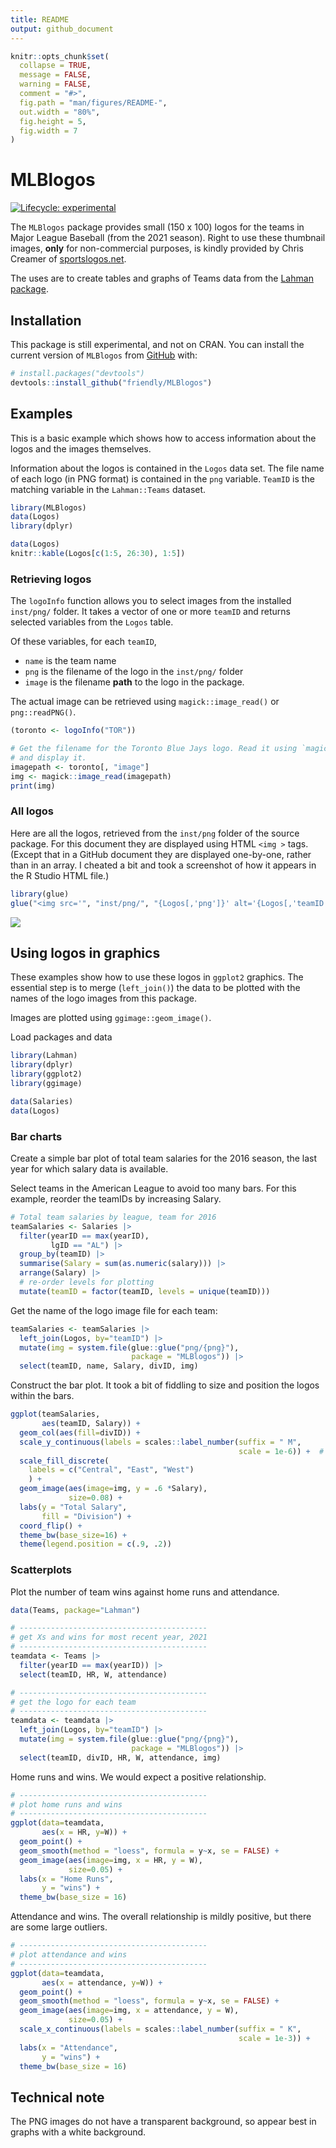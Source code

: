 ```yaml
---
title: README
output: github_document
---
```


<!-- README.md is generated from README.Rmd. Please edit that file -->

```r
knitr::opts_chunk$set(
  collapse = TRUE,
  message = FALSE,
  warning = FALSE,
  comment = "#>",
  fig.path = "man/figures/README-",
  out.width = "80%",
  fig.height = 5,
  fig.width = 7
)
```

# MLBlogos

<!-- badges: start -->
[![Lifecycle: experimental](https://img.shields.io/badge/lifecycle-experimental-orange.svg)](https://lifecycle.r-lib.org/articles/stages.html#experimental)
<!-- badges: end -->

The `MLBlogos` package provides small (150 x 100) logos for the teams in Major League Baseball
(from the 2021 season). Right to use these thumbnail images, **only** for non-commercial purposes, is kindly provided by Chris Creamer of [sportslogos.net](https://www.sportslogos.net).

The uses are to create tables and graphs of Teams data from the [Lahman package](https://github.com/cdalzell/Lahman).

## Installation

This package is still experimental, and not on CRAN.
You can install the current version of `MLBlogos` from [GitHub](https://github.com/friendly/MLBlogos) with:

``` r
# install.packages("devtools")
devtools::install_github("friendly/MLBlogos")
```

## Examples

This is a basic example which shows how to access information about the logos and the images themselves.

Information about the logos is contained in the `Logos` data set. The file
name of each logo (in PNG format) is contained in the `png` variable.
`TeamID` is the matching variable in the `Lahman::Teams` dataset.

```r
library(MLBlogos)
data(Logos)
library(dplyr)

data(Logos)
knitr::kable(Logos[c(1:5, 26:30), 1:5])
```

### Retrieving logos
The `logoInfo` function allows you to select images from the installed `inst/png/` 
folder. It takes a vector of one or more `teamID` and returns selected
variables from the `Logos` table. 

Of these variables, for each `teamID`,

* `name` is the team name
* `png` is the filename of the logo in the `inst/png/` folder
* `image` is the filename **path** to the logo in the package.

The actual image can be retrieved using `magick::image_read()` or
`png::readPNG()`.

```r

(toronto <- logoInfo("TOR"))

# Get the filename for the Toronto Blue Jays logo. Read it using `magick::image_read()`
# and display it.
imagepath <- toronto[, "image"]
img <- magick::image_read(imagepath)
print(img)
```

### All logos
Here are all the logos, retrieved from the `inst/png` folder of the source package.
For this document they are displayed using HTML `<img >` tags.
(Except that in a GitHub document they are displayed one-by-one, rather than in an
array. I cheated a bit and took a screenshot of how it appears in the R Studio HTML file.)
```r
library(glue)
glue("<img src='", "inst/png/", "{Logos[,'png']}' alt='{Logos[,'teamID']}' height=80 />")
```

![](man/figures/README-allimages.png)

## Using logos in graphics

These examples show how to use these logos in `ggplot2` graphics.
The essential step is to merge (`left_join()`) the data to be plotted
with the names of the logo images from this package.

Images are plotted using `ggimage::geom_image()`.

Load packages and data
```r
library(Lahman)
library(dplyr)
library(ggplot2)
library(ggimage)

data(Salaries)
data(Logos)
```

### Bar charts

Create a simple bar plot of total team salaries for the 2016 season,
the last year for which salary data is available. 

Select teams in the American League to avoid too many bars.
For this example, reorder the teamIDs by increasing Salary.  
```r
# Total team salaries by league, team for 2016
teamSalaries <- Salaries |>
  filter(yearID == max(yearID),
         lgID == "AL") |>
  group_by(teamID) |>
  summarise(Salary = sum(as.numeric(salary))) |>
  arrange(Salary) |>
  # re-order levels for plotting
  mutate(teamID = factor(teamID, levels = unique(teamID)))
```

Get the name of the logo image file for each team:
```r
teamSalaries <- teamSalaries |>
  left_join(Logos, by="teamID") |>
  mutate(img = system.file(glue::glue("png/{png}"),
                           package = "MLBlogos")) |>
  select(teamID, name, Salary, divID, img)
```

Construct the bar plot. It took a bit of fiddling to size and position the logos within the
bars.
```r
ggplot(teamSalaries,
       aes(teamID, Salary)) +
  geom_col(aes(fill=divID)) +
  scale_y_continuous(labels = scales::label_number(suffix = " M",
                                                   scale = 1e-6)) +  # millions
  scale_fill_discrete(
    labels = c("Central", "East", "West")
    ) +
  geom_image(aes(image=img, y = .6 *Salary),
             size=0.08) +
  labs(y = "Total Salary",
       fill = "Division") +
  coord_flip() +
  theme_bw(base_size=16) +
  theme(legend.position = c(.9, .2))
```

### Scatterplots

Plot the number of team wins against home runs and attendance.

```r
data(Teams, package="Lahman")

# ------------------------------------------
# get Xs and wins for most recent year, 2021
# ------------------------------------------
teamdata <- Teams |>
  filter(yearID == max(yearID)) |>
  select(teamID, HR, W, attendance)

# ------------------------------------------
# get the logo for each team
# ------------------------------------------
teamdata <- teamdata |>
  left_join(Logos, by="teamID") |>
  mutate(img = system.file(glue::glue("png/{png}"),
                           package = "MLBlogos")) |>
  select(teamID, divID, HR, W, attendance, img)

```

Home runs and wins. We would expect a positive relationship.
```r
# ------------------------------------------
# plot home runs and wins
# ------------------------------------------
ggplot(data=teamdata,
       aes(x = HR, y=W)) +
  geom_point() +
  geom_smooth(method = "loess", formula = y~x, se = FALSE) +
  geom_image(aes(image=img, x = HR, y = W),
             size=0.05) +
  labs(x = "Home Runs",
       y = "wins") +
  theme_bw(base_size = 16)

```

Attendance and wins. The overall relationship is mildly positive, but there are some
large outliers.
```r
# ------------------------------------------
# plot attendance and wins
# ------------------------------------------
ggplot(data=teamdata,
       aes(x = attendance, y=W)) +
  geom_point() +
  geom_smooth(method = "loess", formula = y~x, se = FALSE) +
  geom_image(aes(image=img, x = attendance, y = W),
             size=0.05) +
  scale_x_continuous(labels = scales::label_number(suffix = " K",
                                                   scale = 1e-3)) +
  labs(x = "Attendance",
       y = "wins") +
  theme_bw(base_size = 16)

```

## Technical note

The PNG images do not have a transparent background, so appear best in graphs with
a white background.
